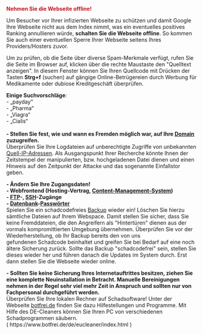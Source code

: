 '''<span style="color:#c31622">Nehmen Sie die Webseite offline!<span>'''

Um Besucher vor Ihrer infizierten Webseite zu schützen und damit Google Ihre Webseite nicht aus dem Index nimmt, was ein eventuelles positives Ranking annullieren würde, '''schalten Sie die Webseite offline'''. So kommen Sie auch einer eventuellen Sperre Ihrer Webseite seitens Ihres Providers/Hosters zuvor.

Um zu prüfen, ob die Seite über diverse Spam-Merkmale verfügt, rufen Sie die Seite im Browser auf, klicken über die rechte Maustaste den "Quelltext anzeigen". In diesem Fenster können Sie Ihren Quellcode mit Drücken der Tasten '''Strg+f''' (suchen) auf gängige Online-Betrügereien durch Werbung für Medikamente oder dubiose Kreditgeschäft überprüfen.

'''Einige Suchvorschläge''':<br>
- „payday“<br>
- „Pharma“<br>
- „Viagra“<br>
- „Cialis“<br><br>
'''- Stellen Sie fest, wie und wann es Fremden möglich war, auf Ihre [[Domain]] zuzugreifen. '''<br>

Überprüfen Sie Ihre Logdateien auf unberechtigte Zugriffe von unbekannten [[IP-Adresse|Quell-IP-Adressen]]. Als Ausgangspunkt Ihrer Recherche könnte Ihnen der Zeitstempel der manipulierten, bzw. hochgeladenen Datei dienen und einen Hinweis auf den Zeitpunkt der Attacke und das sogenannte Einfallstor geben.

'''- Ändern Sie Ihre Zugangsdaten!'''<br>
'''- Webfrontend (Hosting-Vertrag, [[Content-Management-Systeme|Content-Management-System]])'''<br>
'''- [[FTP]]-, [[SSH]]-Zugänge'''<br>
'''- [[Datenbank]]-[[starke Passwörter|Passwörter]]'''<br>

Spielen Sie ein schadcodefreies [[Daten sichern|Backup]] wieder ein!
Löschen Sie hierzu sämtliche Dateien auf Ihrem Webspace. Damit stellen Sie sicher, dass Sie keine Fremddateien, die den Angreifern als "Hintertüren" dienen aus der vormals kompromittierten Umgebung übernehmen.
Überprüfen Sie vor der Wiederherstellung, ob Ihr Backup bereits den von uns gefundenen Schadcode beinhaltet und greifen Sie bei Bedarf auf eine noch ältere Sicherung zurück.
Sollte das Backup "schadcodefrei" sein, stellen Sie dieses wieder her und führen danach die Updates im System durch. Erst dann stellen Sie die Webseite wieder online.

''' - Sollten Sie keine Sicherung Ihres Internetauftrittes besitzen, ziehen Sie eine komplette Neuinstallation in Betracht. Manuelle Bereinigungen nehmen in der Regel sehr viel mehr Zeit in Anspruch und sollten nur von Fachpersonal durchgeführt werden.'''<br>

Überprüfen Sie Ihre lokalen Rechner auf Schadsoftware! Unter der Webseite [https://www.botfrei.de botfrei.de] finden Sie dazu Hilfestellungen und Programme.
Mit Hilfe des DE-Cleaners können Sie Ihren PC von verschiedenen Schadprogrammen säubern. ( https://www.botfrei.de/de/eucleaner/index.html )
